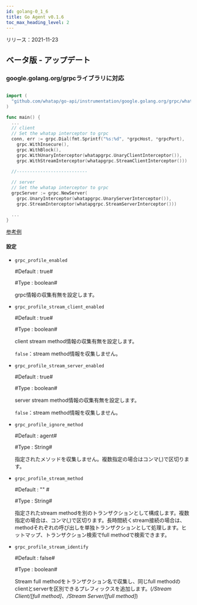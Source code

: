 ```yaml
---
id: golang-0_1_6
title: Go Agent v0.1.6
toc_max_heading_level: 2
---
```



リリース：2021-11-23

## ベータ版 - アップデート

### google.golang.org/grpcライブラリに対応

```go title='Install guide'

import (
  "github.com/whatap/go-api/instrumentation/google.golang.org/grpc/whatapgrpc"
)

func main() {
  ...
  // client
  // Set the whatap interceptor to grpc
  conn, err := grpc.Dial(fmt.Sprintf("%s:%d", *grpcHost, *grpcPort),
    grpc.WithInsecure(),
    grpc.WithBlock(),
    grpc.WithUnaryInterceptor(whatapgrpc.UnaryClientInterceptor()),
    grpc.WithStreamInterceptor(whatapgrpc.StreamClientInterceptor()))
      
  //---------------------------

  // server
  // Set the whatap interceptor to grpc
  grpcServer := grpc.NewServer(
    grpc.UnaryInterceptor(whatapgrpc.UnaryServerInterceptor()),
    grpc.StreamInterceptor(whatapgrpc.StreamServerInterceptor()))

  ...
}
```

[参考例](https://github.com/whatap/go-api-example/tree/main/google.golang.org/grpc)

#### 設定

-   `grpc_profile_enabled`

    \#Default : true#

    \#Type : boolean# 

    grpc情報の収集有無を設定します。 

-   `grpc_profile_stream_client_enabled`

    \#Default : true#

    \#Type : boolean#

    client stream method情報の収集有無を設定します。

    `false`：stream method情報を収集しません。 

-   `grpc_profile_stream_server_enabled`

    \#Default : true#

    \#Type : boolean#

    server stream method情報の収集有無を設定します。

    `false`：stream method情報を収集しません。 

-   `grpc_profile_ignore_method`

    \#Default : agent#

    \#Type : String# 

    指定されたメソッドを収集しません。複数指定の場合はコンマ(,)で区切ります。

-   `grpc_profile_stream_method`

    \#Default : "" #

    \#Type : String# 

    指定されたstream methodを別のトランザクションとして構成します。複数指定の場合は、コンマ(,)で区切ります。長時間続くstream接続の場合は、methodそれぞれの呼び出しを単独トランザクションとして処理します。ヒットマップ、トランザクション検索でfull methodで検索できます。 

-   `grpc_profile_stream_identify`

    \#Default : false#

    \#Type : boolean#

    Stream full methodをトランザクション名で収集し、同じfull methodのclientとserverを区別できるプレフィックスを追加します。(_/Stream Client/[full method]_、_/Stream Server/[full method]_)
